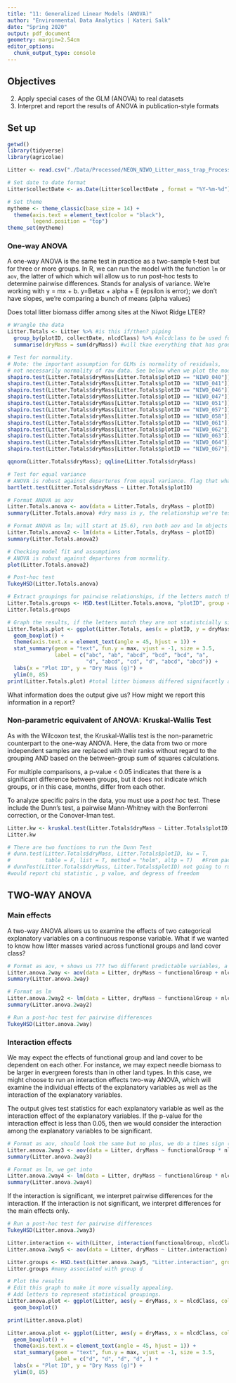 ```yaml
---
title: "11: Generalized Linear Models (ANOVA)"
author: "Environmental Data Analytics | Kateri Salk"
date: "Spring 2020"
output: pdf_document
geometry: margin=2.54cm
editor_options: 
  chunk_output_type: console
---
```


## Objectives
2. Apply special cases of the GLM (ANOVA) to real datasets
3. Interpret and report the results of ANOVA in publication-style formats

## Set up
```r
getwd()
library(tidyverse)
library(agricolae)

Litter <- read.csv("./Data/Processed/NEON_NIWO_Litter_mass_trap_Processed.csv")

# Set date to date format
Litter$collectDate <- as.Date(Litter$collectDate , format = "%Y-%m-%d")

# Set theme
mytheme <- theme_classic(base_size = 14) +
  theme(axis.text = element_text(color = "black"), 
        legend.position = "top")
theme_set(mytheme)
```

### One-way ANOVA
A one-way ANOVA is the same test in practice as a two-sample t-test but for three or more groups. In R, we can  run the model with the function `lm` or `aov`, the latter of which which will allow us to run post-hoc tests to determine pairwise differences. Stands for analysis of variance. We're working with y = mx + b. y=Betax + alpha + E (epsilon is error); we don't have slopes, we're comparing a bunch of means (alpha values)

Does total litter biomass differ among sites at the Niwot Ridge LTER?
```r
# Wrangle the data
Litter.Totals <- Litter %>% #is this if/then? piping
  group_by(plotID, collectDate, nlcdClass) %>% #nlcdclass to be used for later purposes
  summarise(dryMass = sum(dryMass)) #will tkae everything that has group by above and then sum all of it by, will add up all the dry masses for each category and will do it for each set

# Test for normality. 
# Note: the important assumption for GLMs is normality of residuals, 
# not necessarily normality of raw data. See below when we plot the model.
shapiro.test(Litter.Totals$dryMass[Litter.Totals$plotID == "NIWO_040"])
shapiro.test(Litter.Totals$dryMass[Litter.Totals$plotID == "NIWO_041"])
shapiro.test(Litter.Totals$dryMass[Litter.Totals$plotID == "NIWO_046"])
shapiro.test(Litter.Totals$dryMass[Litter.Totals$plotID == "NIWO_047"])
shapiro.test(Litter.Totals$dryMass[Litter.Totals$plotID == "NIWO_051"])
shapiro.test(Litter.Totals$dryMass[Litter.Totals$plotID == "NIWO_057"])
shapiro.test(Litter.Totals$dryMass[Litter.Totals$plotID == "NIWO_058"])
shapiro.test(Litter.Totals$dryMass[Litter.Totals$plotID == "NIWO_061"])
shapiro.test(Litter.Totals$dryMass[Litter.Totals$plotID == "NIWO_062"])
shapiro.test(Litter.Totals$dryMass[Litter.Totals$plotID == "NIWO_063"])
shapiro.test(Litter.Totals$dryMass[Litter.Totals$plotID == "NIWO_064"])
shapiro.test(Litter.Totals$dryMass[Litter.Totals$plotID == "NIWO_067"])

qqnorm(Litter.Totals$dryMass); qqline(Litter.Totals$dryMass)

# Test for equal variance
# ANOVA is robust against departures from equal variance. flag that what doesn't work??
bartlett.test(Litter.Totals$dryMass ~ Litter.Totals$plotID)

# Format ANOVA as aov
Litter.Totals.anova <- aov(data = Litter.Totals, dryMass ~ plotID)
summary(Litter.Totals.anova) #dry mass is y, the relationship we're testing

# Format ANOVA as lm; will start at 15.6), run both aov and lm objects
Litter.Totals.anova2 <- lm(data = Litter.Totals, dryMass ~ plotID)
summary(Litter.Totals.anova2)

# Checking model fit and assumptions
# ANOVA is robust against departures from normality.
plot(Litter.Totals.anova2)

# Post-hoc test
TukeyHSD(Litter.Totals.anova)

# Extract groupings for pairwise relationships, if the letters match they are not statistcially significant values between those groups
Litter.Totals.groups <- HSD.test(Litter.Totals.anova, "plotID", group = TRUE)
Litter.Totals.groups

# Graph the results, if the letters match they are not statistcially significant values between those groups, 45 deg angle will help read the bottom on the x-axis, adjust vertically so it doesn't plot on top maximum value, set size of letters, you cna also assign labels has the be in exact order as data set (alphabetically); abc matches the first in the date set (which is 040=abc); abc is max value for that option, i.e. for 046 there were no significant outliers so it shows up right above the box and whisker plot
Litter.Totals.plot <- ggplot(Litter.Totals, aes(x = plotID, y = dryMass)) +
  geom_boxplot() +
  theme(axis.text.x = element_text(angle = 45, hjust = 1)) +
  stat_summary(geom = "text", fun.y = max, vjust = -1, size = 3.5,
               label = c("abc", "ab", "abcd", "bcd", "bcd", "a", 
                         "d", "abcd", "cd", "d", "abcd", "abcd")) +
  labs(x = "Plot ID", y = "Dry Mass (g)") +
  ylim(0, 85)
print(Litter.Totals.plot) #total litter biomass differed signifacntly among sites at Niwot Ridge LTR (figure 1; ANOVA, F11,198 = 4.813, p < <0.00021)?? WHAT; 4.813 is the test statistic, not the p-value, p val is meaningless without this test value; p value is computed from this test statistic
```

What information does the output give us? How might we report this information in a report?

> 


### Non-parametric equivalent of ANOVA: Kruskal-Wallis Test
As with the Wilcoxon test, the Kruskal-Wallis test is the non-parametric counterpart to the one-way ANOVA. Here, the data from two or more independent samples are replaced with their ranks without regard to the grouping AND based on the between-group sum of squares calculations. 

For multiple comparisons, a p-value < 0.05 indicates that there is a significant difference between groups, but it does not indicate which groups, or in this case, months, differ from each other.

To analyze specific pairs in the data, you must use a *post hoc* test. These include the Dunn's test, a pairwise Mann-Whitney with the Bonferroni correction, or the Conover-Iman test.

```r
Litter.kw <- kruskal.test(Litter.Totals$dryMass ~ Litter.Totals$plotID)
Litter.kw

# There are two functions to run the Dunn Test
# dunn.test(Litter.Totals$dryMass, Litter.Totals$plotID, kw = T, 
#           table = F, list = T, method = "holm", altp = T)   #From package dunn.test
# dunnTest(Litter.Totals$dryMass, Litter.Totals$plotID) not going to run this one rn                 #From package FSA
#would report chi statistic , p value, and degress of freedom
```

## TWO-WAY ANOVA
### Main effects
A two-way ANOVA allows us to examine the effects of two categorical explanatory variables on a continuous response variable. What if we wanted to know how litter masses varied across functional groups and land cover class?

```r
# Format as aov, + shows us ??? two different predictable variables, a lot of data 
Litter.anova.2way <- aov(data = Litter, dryMass ~ functionalGroup + nlcdClass)
summary(Litter.anova.2way)

# Format as lm
Litter.anova.2way2 <- lm(data = Litter, dryMass ~ functionalGroup + nlcdClass)
summary(Litter.anova.2way2)

# Run a post-hoc test for pairwise differences
TukeyHSD(Litter.anova.2way)

```

### Interaction effects
We may expect the effects of functional group and land cover to be dependent on each other. For instance, we may expect needle biomass to be larger in evergreen forests than in other land types. In this case, we might choose to run an interaction effects two-way ANOVA, which will examine the individual effects of the explanatory variables as well as the interaction of the explanatory variables.

The output gives test statistics for each explanatory variable as well as the interaction effect of the explanatory variables. If the p-value for the interaction effect is less than 0.05, then we would consider the interaction among the explanatory variables to be significant.

```r
# Format as aov, should look the same but no plus, we do a times sign (*) 
Litter.anova.2way3 <- aov(data = Litter, dryMass ~ functionalGroup * nlcdClass)
summary(Litter.anova.2way3)

# Format as lm, we get into 
Litter.anova.2way4 <- lm(data = Litter, dryMass ~ functionalGroup * nlcdClass)
summary(Litter.anova.2way4)

```

If the interaction is significant, we interpret pairwise differences for the interaction. If the interaction is not significant, we interpret differences for the main effects only.
```r
# Run a post-hoc test for pairwise differences
TukeyHSD(Litter.anova.2way3)

Litter.interaction <- with(Litter, interaction(functionalGroup, nlcdClass))
Litter.anova.2way5 <- aov(data = Litter, dryMass ~ Litter.interaction)

Litter.groups <- HSD.test(Litter.anova.2way5, "Litter.interaction", group = TRUE)
Litter.groups #many associated with group d

# Plot the results
# Edit this graph to make it more visually appealing.
# Add letters to represent statistical groupings.
Litter.anova.plot <- ggplot(Litter, aes(y = dryMass, x = nlcdClass, color = functionalGroup)) +
  geom_boxplot()

print(Litter.anova.plot)

Litter.anova.plot <- ggplot(Litter, aes(y = dryMass, x = nlcdClass, color = functionalGroup)) +
  geom_boxplot() +
  theme(axis.text.x = element_text(angle = 45, hjust = 1)) +
  stat_summary(geom = "text", fun.y = max, vjust = -1, size = 3.5,
               label = c("d", "d", "d", "d", ) +
  labs(x = "Plot ID", y = "Dry Mass (g)") +
  ylim(0, 85)

```

